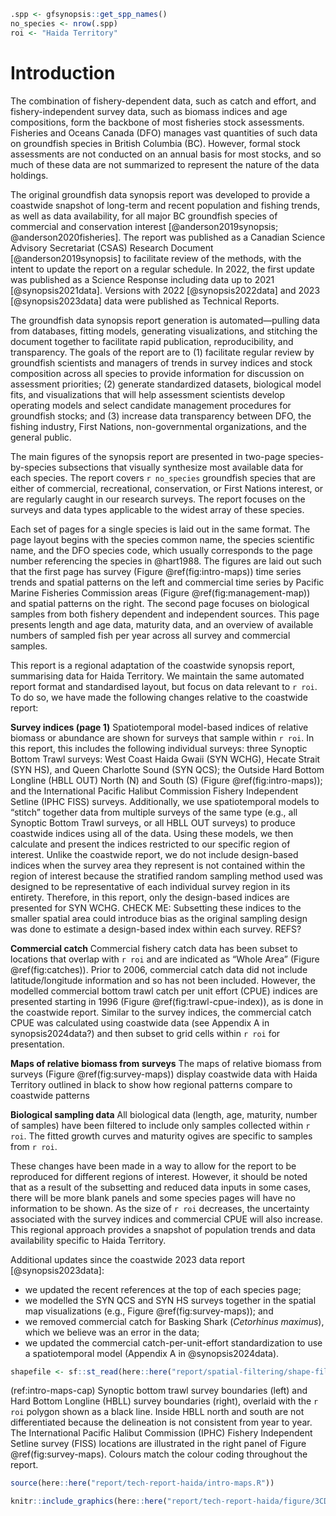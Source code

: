 ```r
.spp <- gfsynopsis::get_spp_names()
no_species <- nrow(.spp)
roi <- "Haida Territory"
```

# Introduction {#sec:introduction}

The combination of fishery-dependent data, such as catch and effort, and fishery-independent survey data, such as biomass indices and age compositions, form the backbone of most fisheries stock assessments.
Fisheries and Oceans Canada (DFO) manages vast quantities of such data on groundfish species in British Columbia (BC).
However, formal stock assessments are not conducted on an annual basis for most stocks, and so much of these data are not summarized to represent the nature of the data holdings.

The original groundfish data synopsis report was developed to provide a coastwide snapshot of long-term and recent population and fishing trends, as well as data availability, for all major BC groundfish species of commercial and conservation interest [@anderson2019synopsis; @anderson2020fisheries].
The report was published as a Canadian Science Advisory Secretariat (CSAS) Research Document [@anderson2019synopsis] to facilitate review of the methods, with the intent to update the report on a regular schedule.
In 2022, the first update was published as a Science Response including data up to 2021 [@synopsis2021data].
Versions with 2022 [@synopsis2022data] and 2023 [@synopsis2023data] data were published as Technical Reports.

The groundfish data synopsis report generation is automated---pulling data from databases, fitting models, generating visualizations, and stitching the document together to facilitate rapid publication, reproducibility, and transparency.
The goals of the report are to
(1) facilitate regular review by groundfish
scientists and managers of trends in survey indices and stock composition
across all species to provide information for discussion on assessment
priorities;
(2) generate standardized datasets, biological model fits, and visualizations that will help assessment scientists develop operating models and select candidate management procedures for groundfish stocks; and
(3) increase data transparency between DFO, the fishing industry, First Nations, non-governmental organizations, and the general public.

The main figures of the synopsis report are presented in two-page species-by-species subsections that visually synthesize most available data for each species.
The report covers `r no_species` groundfish species that are either of commercial, recreational, conservation, or First Nations interest, or are regularly caught in our research surveys.
The report focuses on the surveys and data types applicable to the widest array of these species.

Each set of pages for a single species is laid out in the same format.
The page layout begins with the species common name, the species scientific name, and the DFO species code, which usually corresponds to the page number referencing the species in @hart1988.
The figures are laid out such that the first page has survey (Figure \@ref(fig:intro-maps)) time series trends and spatial patterns on the left and commercial time series by Pacific Marine Fisheries Commission areas (Figure \@ref(fig:management-map)) and spatial patterns on the right.
The second page focuses on biological samples from both fishery dependent and independent sources.
This page presents length and age data, maturity data, and an overview of available numbers of sampled fish per year across all survey and commercial samples.

This report is a regional adaptation of the coastwide synopsis report, summarising data for Haida Territory. 
We maintain the same automated report format and standardised layout, but focus on data relevant to `r roi`.
To do so, we have made the following changes relative to the coastwide report:

**Survey indices (page 1)**
Spatiotemporal model-based indices of relative biomass or abundance are shown for surveys that sample within `r roi`. 
In this report, this includes the following individual surveys: three Synoptic Bottom Trawl surveys: West Coast Haida Gwaii (SYN WCHG), Hecate Strait (SYN HS), and Queen Charlotte Sound (SYN QCS); the Outside Hard Bottom Longline (HBLL OUT) North (N) and South (S) (Figure \@ref(fig:intro-maps)); and the International Pacific Halibut Commission Fishery Independent Setline (IPHC FISS) surveys.
Additionally, we use spatiotemporal models to "stitch" together data from multiple surveys of the same type (e.g., all Synoptic Bottom Trawl surveys, or all HBLL OUT surveys) to produce coastwide indices using all of the data.
Using these models, we then calculate and present the indices restricted to our specific region of interest. 
Unlike the coastwide report, we do not include design-based indices when the survey area they represent is not contained within the region of interest because the stratified random sampling method used was designed to be representative of each individual survey region in its entirety. 
Therefore, in this report, only the design-based indices are presented for SYN WCHG.
CHECK ME: Subsetting these indices to the smaller spatial area could introduce bias as the original sampling design was done to estimate a design-based index within each survey. REFS? 

**Commercial catch**
Commercial fishery catch data has been subset to locations that overlap with `r roi` and are indicated as "Whole Area" (Figure \@ref(fig:catches)). 
Prior to 2006, commercial catch data did not include latitude/longitude information and so has not been included.
However, the modelled commercial bottom trawl catch per unit effort (CPUE) indices are presented starting in 1996 (Figure \@ref(fig:trawl-cpue-index)), as is done in the coastwide report. 
Similar to the survey indices, the commercial catch CPUE was calculated using coastwide data (see Appendix A in synopsis2024data?) and then subset to grid cells within `r roi` for presentation.

**Maps of relative biomass from surveys**
The maps of relative biomass from surveys (Figure \@ref(fig:survey-maps)) display coastwide data with Haida Territory outlined in black to show how regional patterns compare to coastwide patterns

**Biological sampling data**
All biological data (length, age, maturity, number of samples) have been filtered to include only samples collected within `r roi`.
The fitted growth curves and maturity ogives are specific to samples from `r roi`.

These changes have been made in a way to allow for the report to be reproduced for different regions of interest.
However, it should be noted that as a result of the subsetting and reduced data inputs in some cases, there will be more blank panels and some species pages will have no information to be shown.
As the size of `r roi` decreases, the uncertainty associated with the survey indices and commercial CPUE will also increase. 
This regional approach provides a snapshot of population trends and data availability specific to Haida Territory.

Additional updates since the coastwide 2023 data report [@synopsis2023data]:

* we updated the recent references at the top of each species page;
* we modelled the SYN QCS and SYN HS surveys together in the spatial map visualizations (e.g., Figure \@ref(fig:survey-maps)); and
* we removed commercial catch for Basking Shark (*Cetorhinus maximus*), which we believe was an error in the data;
* we updated the commercial catch-per-unit-effort standardization to use a spatiotemporal model (Appendix A in @synopsis2024data).

\clearpage

```r
shapefile <- sf::st_read(here::here("report/spatial-filtering/shape-files/haida/"), quiet = TRUE)
```

(ref:intro-maps-cap) Synoptic bottom trawl survey boundaries (left) and Hard Bottom Longline (HBLL) survey boundaries (right), overlaid with the `r roi` polygon shown as a black line. 
Inside HBLL north and south are not differentiated because the delineation is not consistent from year to year. 
The International Pacific Halibut Commission (IPHC) Fishery Independent Setline survey (FISS) locations are illustrated in the right panel of Figure \@ref(fig:survey-maps).
Colours match the colour coding throughout the report.

```r
source(here::here("report/tech-report-haida/intro-maps.R"))
```

```r
knitr::include_graphics(here::here("report/tech-report-haida/figure/3CD5ABCDE.png"), dpi = NA)
```

